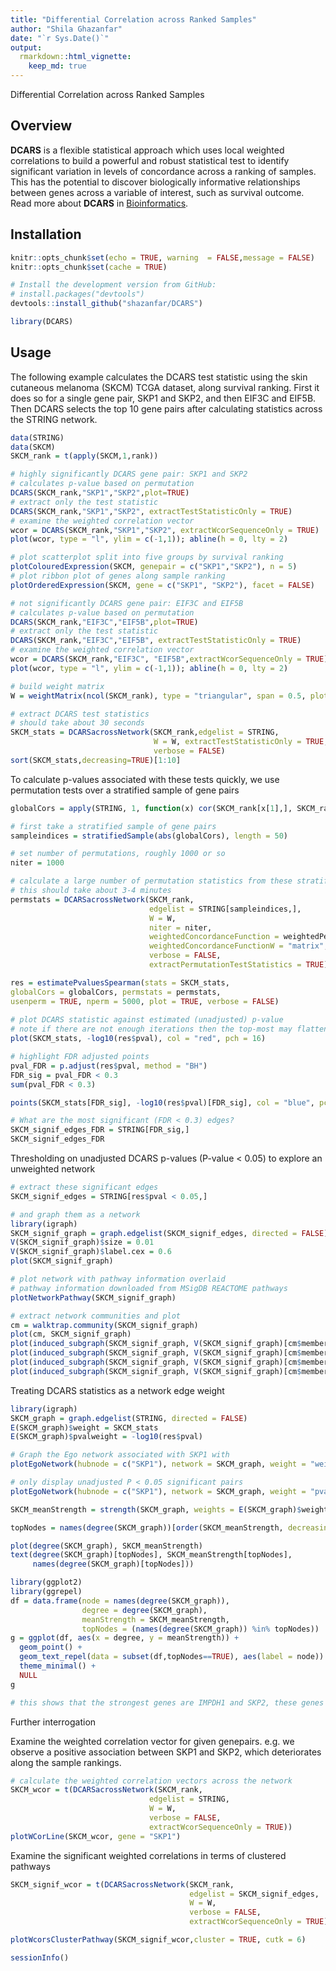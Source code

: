 ```yaml
---
title: "Differential Correlation across Ranked Samples"
author: "Shila Ghazanfar"
date: "`r Sys.Date()`"
output:
  rmarkdown::html_vignette:
    keep_md: true
---
```


Differential Correlation across Ranked Samples

Overview
--------

**DCARS** is a flexible statistical approach which uses local weighted correlations to build a powerful and robust statistical test to identify significant variation in levels of concordance across a ranking of samples. This has the potential to discover biologically informative relationships between genes across a variable of interest, such as survival outcome. Read more about **DCARS** in [Bioinformatics](https://doi.org/10.1093/bioinformatics/bty698).


Installation
--------

```r
knitr::opts_chunk$set(echo = TRUE, warning  = FALSE,message = FALSE)
knitr::opts_chunk$set(cache = TRUE)
```

```r
# Install the development version from GitHub:
# install.packages("devtools")
devtools::install_github("shazanfar/DCARS")
```

```r
library(DCARS)
```


Usage
-----

The following example calculates the DCARS test statistic using the skin cutaneous melanoma (SKCM) TCGA dataset, along survival ranking. First it does so for a single gene pair, SKP1 and SKP2, and then EIF3C and EIF5B. Then DCARS selects the top 10 gene pairs after calculating statistics across the STRING network.

```r
data(STRING)
data(SKCM)
SKCM_rank = t(apply(SKCM,1,rank))

# highly significantly DCARS gene pair: SKP1 and SKP2
# calculates p-value based on permutation
DCARS(SKCM_rank,"SKP1","SKP2",plot=TRUE)
# extract only the test statistic
DCARS(SKCM_rank,"SKP1","SKP2", extractTestStatisticOnly = TRUE)
# examine the weighted correlation vector
wcor = DCARS(SKCM_rank,"SKP1","SKP2", extractWcorSequenceOnly = TRUE)
plot(wcor, type = "l", ylim = c(-1,1)); abline(h = 0, lty = 2)

# plot scatterplot split into five groups by survival ranking
plotColouredExpression(SKCM, genepair = c("SKP1","SKP2"), n = 5)
# plot ribbon plot of genes along sample ranking
plotOrderedExpression(SKCM, gene = c("SKP1", "SKP2"), facet = FALSE)

# not significantly DCARS gene pair: EIF3C and EIF5B
# calculates p-value based on permutation
DCARS(SKCM_rank,"EIF3C","EIF5B",plot=TRUE)
# extract only the test statistic
DCARS(SKCM_rank,"EIF3C","EIF5B", extractTestStatisticOnly = TRUE)
# examine the weighted correlation vector
wcor = DCARS(SKCM_rank,"EIF3C", "EIF5B",extractWcorSequenceOnly = TRUE)
plot(wcor, type = "l", ylim = c(-1,1)); abline(h = 0, lty = 2)

# build weight matrix
W = weightMatrix(ncol(SKCM_rank), type = "triangular", span = 0.5, plot = TRUE)

# extract DCARS test statistics
# should take about 30 seconds
SKCM_stats = DCARSacrossNetwork(SKCM_rank,edgelist = STRING,
                                W = W, extractTestStatisticOnly = TRUE,
                                verbose = FALSE)
sort(SKCM_stats,decreasing=TRUE)[1:10]
```

To calculate p-values associated with these tests quickly, we use permutation tests over a stratified sample of gene pairs

```r
globalCors = apply(STRING, 1, function(x) cor(SKCM_rank[x[1],], SKCM_rank[x[2],]))

# first take a stratified sample of gene pairs
sampleindices = stratifiedSample(abs(globalCors), length = 50)

# set number of permutations, roughly 1000 or so
niter = 1000

# calculate a large number of permutation statistics from these stratified sample pairs
# this should take about 3-4 minutes
permstats = DCARSacrossNetwork(SKCM_rank,
                               edgelist = STRING[sampleindices,],
                               W = W, 
                               niter = niter,
                               weightedConcordanceFunction = weightedPearson_matrix,
                               weightedConcordanceFunctionW = "matrix",
                               verbose = FALSE,
                               extractPermutationTestStatistics = TRUE)

res = estimatePvaluesSpearman(stats = SKCM_stats, 
globalCors = globalCors, permstats = permstats, 
usenperm = TRUE, nperm = 5000, plot = TRUE, verbose = FALSE)
                               
# plot DCARS statistic against estimated (unadjusted) p-value
# note if there are not enough iterations then the top-most may flatten out
plot(SKCM_stats, -log10(res$pval), col = "red", pch = 16)

# highlight FDR adjusted points
pval_FDR = p.adjust(res$pval, method = "BH")
FDR_sig = pval_FDR < 0.3
sum(pval_FDR < 0.3)

points(SKCM_stats[FDR_sig], -log10(res$pval)[FDR_sig], col = "blue", pch = 16, cex = 1.2)

# What are the most significant (FDR < 0.3) edges?
SKCM_signif_edges_FDR = STRING[FDR_sig,]
SKCM_signif_edges_FDR
```

Thresholding on unadjusted DCARS p-values (P-value < 0.05) to explore an unweighted network

```r
# extract these significant edges
SKCM_signif_edges = STRING[res$pval < 0.05,]

# and graph them as a network
library(igraph)
SKCM_signif_graph = graph.edgelist(SKCM_signif_edges, directed = FALSE)
V(SKCM_signif_graph)$size = 0.01
V(SKCM_signif_graph)$label.cex = 0.6
plot(SKCM_signif_graph)

# plot network with pathway information overlaid
# pathway information downloaded from MSigDB REACTOME pathways
plotNetworkPathway(SKCM_signif_graph)

# extract network communities and plot
cm = walktrap.community(SKCM_signif_graph)
plot(cm, SKCM_signif_graph)
plot(induced_subgraph(SKCM_signif_graph, V(SKCM_signif_graph)[cm$membership==1]))
plot(induced_subgraph(SKCM_signif_graph, V(SKCM_signif_graph)[cm$membership==2]))
plot(induced_subgraph(SKCM_signif_graph, V(SKCM_signif_graph)[cm$membership==3]))
plot(induced_subgraph(SKCM_signif_graph, V(SKCM_signif_graph)[cm$membership==4]))
```

Treating DCARS statistics as a network edge weight

```r
library(igraph)
SKCM_graph = graph.edgelist(STRING, directed = FALSE)
E(SKCM_graph)$weight = SKCM_stats
E(SKCM_graph)$pvalweight = -log10(res$pval)

# Graph the Ego network associated with SKP1 with 
plotEgoNetwork(hubnode = c("SKP1"), network = SKCM_graph, weight = "weight")

# only display unadjusted P < 0.05 significant pairs
plotEgoNetwork(hubnode = c("SKP1"), network = SKCM_graph, weight = "pvalweight", subset = TRUE, thresh = -log10(0.05))

SKCM_meanStrength = strength(SKCM_graph, weights = E(SKCM_graph)$weight)/degree(SKCM_graph)

topNodes = names(degree(SKCM_graph))[order(SKCM_meanStrength, decreasing = TRUE)[1:20]]

plot(degree(SKCM_graph), SKCM_meanStrength)
text(degree(SKCM_graph)[topNodes], SKCM_meanStrength[topNodes],
     names(degree(SKCM_graph)[topNodes]))

library(ggplot2)
library(ggrepel)
df = data.frame(node = names(degree(SKCM_graph)),
                degree = degree(SKCM_graph), 
                meanStrength = SKCM_meanStrength, 
                topNodes = (names(degree(SKCM_graph)) %in% topNodes))
g = ggplot(df, aes(x = degree, y = meanStrength)) +
  geom_point() + 
  geom_text_repel(data = subset(df,topNodes==TRUE), aes(label = node)) +
  theme_minimal() +
  NULL
g

# this shows that the strongest genes are IMPDH1 and SKP2, these genes have the highest mean edge weights
```

Further interrogation

Examine the weighted correlation vector for given genepairs. e.g. we observe a positive association between SKP1 and SKP2, which deteriorates along the sample rankings.

```r
# calculate the weighted correlation vectors across the network
SKCM_wcor = t(DCARSacrossNetwork(SKCM_rank,
                               edgelist = STRING,
                               W = W, 
                               verbose = FALSE,
                               extractWcorSequenceOnly = TRUE))
plotWCorLine(SKCM_wcor, gene = "SKP1")
```

Examine the significant weighted correlations in terms of clustered pathways

```r
SKCM_signif_wcor = t(DCARSacrossNetwork(SKCM_rank,
                                        edgelist = SKCM_signif_edges,
                                        W = W, 
                                        verbose = FALSE,
                                        extractWcorSequenceOnly = TRUE))

plotWcorsClusterPathway(SKCM_signif_wcor,cluster = TRUE, cutk = 6)
```


```r
sessionInfo()
```

